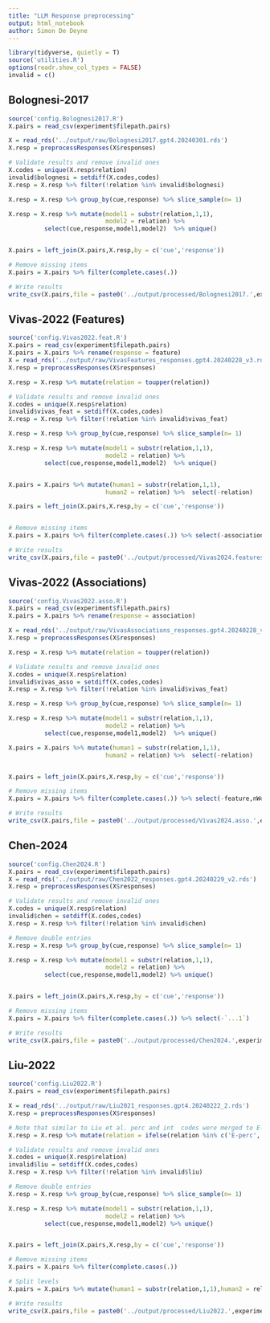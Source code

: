 ```yaml
---
title: "LLM Response preprocessing"
output: html_notebook
author: Simon De Deyne
---
```


```r
library(tidyverse, quietly = T)
source('utilities.R')
options(readr.show_col_types = FALSE)
invalid = c()
```

## Bolognesi-2017
```r
source('config.Bolognesi2017.R')
X.pairs = read_csv(experiment$filepath.pairs)

X = read_rds('../output/raw/Bolognesi2017.gpt4.20240301.rds')
X.resp = preprocessResponses(X$responses)

# Validate results and remove invalid ones
X.codes = unique(X.resp$relation)
invalid$bolognesi = setdiff(X.codes,codes)
X.resp = X.resp %>% filter(!relation %in% invalid$bolognesi)

X.resp = X.resp %>% group_by(cue,response) %>% slice_sample(n= 1)

X.resp = X.resp %>% mutate(model1 = substr(relation,1,1),
                           model2 = relation) %>% 
          select(cue,response,model1,model2)  %>% unique()


X.pairs = left_join(X.pairs,X.resp,by = c('cue','response'))

# Remove missing items
X.pairs = X.pairs %>% filter(complete.cases(.))

# Write results
write_csv(X.pairs,file = paste0('../output/processed/Bolognesi2017.',experiment$release,'.csv'))


```


## Vivas-2022 (Features)
```r
source('config.Vivas2022.feat.R')
X.pairs = read_csv(experiment$filepath.pairs)
X.pairs = X.pairs %>% rename(response = feature)
X = read_rds('../output/raw/VivasFeatures_responses.gpt4.20240228_v3.rds')
X.resp = preprocessResponses(X$responses)

X.resp = X.resp %>% mutate(relation = toupper(relation))

# Validate results and remove invalid ones
X.codes = unique(X.resp$relation)
invalid$vivas_feat = setdiff(X.codes,codes)
X.resp = X.resp %>% filter(!relation %in% invalid$vivas_feat)

X.resp = X.resp %>% group_by(cue,response) %>% slice_sample(n= 1)

X.resp = X.resp %>% mutate(model1 = substr(relation,1,1),
                           model2 = relation) %>% 
          select(cue,response,model1,model2)  %>% unique()


X.pairs = X.pairs %>% mutate(human1 = substr(relation,1,1),
                           human2 = relation) %>%  select(-relation)

X.pairs = left_join(X.pairs,X.resp,by = c('cue','response'))


# Remove missing items
X.pairs = X.pairs %>% filter(complete.cases(.)) %>% select(-association,nWords)

# Write results
write_csv(X.pairs,file = paste0('../output/processed/Vivas2024.features.',experiment$release,'.csv'))

```


## Vivas-2022 (Associations)
```r
source('config.Vivas2022.asso.R')
X.pairs = read_csv(experiment$filepath.pairs)
X.pairs = X.pairs %>% rename(response = association)

X = read_rds('../output/raw/VivasAssociations_responses.gpt4.20240228_v3.rds')
X.resp = preprocessResponses(X$responses)

X.resp = X.resp %>% mutate(relation = toupper(relation))

# Validate results and remove invalid ones
X.codes = unique(X.resp$relation)
invalid$vivas_asso = setdiff(X.codes,codes)
X.resp = X.resp %>% filter(!relation %in% invalid$vivas_feat)

X.resp = X.resp %>% group_by(cue,response) %>% slice_sample(n= 1)

X.resp = X.resp %>% mutate(model1 = substr(relation,1,1),
                           model2 = relation) %>% 
          select(cue,response,model1,model2)  %>% unique()

X.pairs = X.pairs %>% mutate(human1 = substr(relation,1,1),
                           human2 = relation) %>%  select(-relation)


X.pairs = left_join(X.pairs,X.resp,by = c('cue','response'))

# Remove missing items
X.pairs = X.pairs %>% filter(complete.cases(.)) %>% select(-feature,nWords)

# Write results
write_csv(X.pairs,file = paste0('../output/processed/Vivas2024.asso.',experiment$release,'.csv'))

```


## Chen-2024
```r
source('config.Chen2024.R')
X.pairs = read_csv(experiment$filepath.pairs)
X = read_rds('../output/raw/Chen2022_responses.gpt4.20240229_v2.rds')
X.resp = preprocessResponses(X$responses)

# Validate results and remove invalid ones
X.codes = unique(X.resp$relation)
invalid$chen = setdiff(X.codes,codes)
X.resp = X.resp %>% filter(!relation %in% invalid$chen)

# Remove double entries
X.resp = X.resp %>% group_by(cue,response) %>% slice_sample(n= 1)

X.resp = X.resp %>% mutate(model1 = substr(relation,1,1),
                           model2 = relation) %>%
          select(cue,response,model1,model2) %>% unique()


X.pairs = left_join(X.pairs,X.resp,by = c('cue','response'))

# Remove missing items
X.pairs = X.pairs %>% filter(complete.cases(.)) %>% select(-`...1`)

# Write results
write_csv(X.pairs,file = paste0('../output/processed/Chen2024.',experiment$release,'.csv'))
```

## Liu-2022
```r
source('config.Liu2022.R')
X.pairs = read_csv(experiment$filepath.pairs)

X = read_rds('../output/raw/Liu2021_responses.gpt4.20240222_2.rds')
X.resp = preprocessResponses(X$responses)

# Note that similar to Liu et al. perc and int  codes were merged to E-prop
X.resp = X.resp %>% mutate(relation = ifelse(relation %in% c('E-perc','E-int'),'E-prop',relation))

# Validate results and remove invalid ones
X.codes = unique(X.resp$relation)
invalid$liu = setdiff(X.codes,codes)
X.resp = X.resp %>% filter(!relation %in% invalid$liu)

# Remove double entries
X.resp = X.resp %>% group_by(cue,response) %>% slice_sample(n= 1)

X.resp = X.resp %>% mutate(model1 = substr(relation,1,1),
                           model2 = relation) %>%
          select(cue,response,model1,model2) %>% unique()


X.pairs = left_join(X.pairs,X.resp,by = c('cue','response'))

# Remove missing items
X.pairs = X.pairs %>% filter(complete.cases(.))

# Split levels
X.pairs = X.pairs %>% mutate(human1 = substr(relation,1,1),human2 = relation) %>% select(-relation)

# Write results
write_csv(X.pairs,file = paste0('../output/processed/Liu2022.',experiment$release,'.csv'))
```
